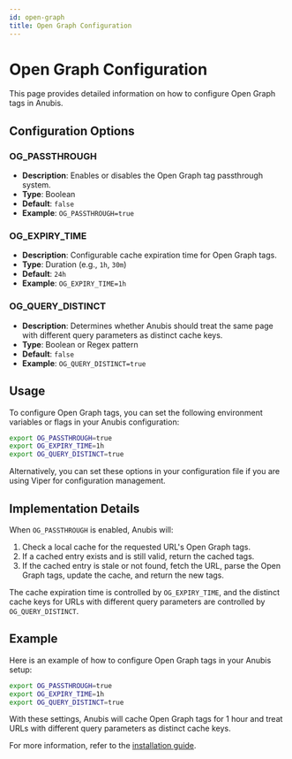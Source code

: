 ```yaml
---
id: open-graph
title: Open Graph Configuration
---
```


# Open Graph Configuration

This page provides detailed information on how to configure Open Graph tags in Anubis.

## Configuration Options

### OG_PASSTHROUGH

- **Description**: Enables or disables the Open Graph tag passthrough system.
- **Type**: Boolean
- **Default**: `false`
- **Example**: `OG_PASSTHROUGH=true`

### OG_EXPIRY_TIME

- **Description**: Configurable cache expiration time for Open Graph tags.
- **Type**: Duration (e.g., `1h`, `30m`)
- **Default**: `24h`
- **Example**: `OG_EXPIRY_TIME=1h`

### OG_QUERY_DISTINCT

- **Description**: Determines whether Anubis should treat the same page with different query parameters as distinct cache keys.
- **Type**: Boolean or Regex pattern
- **Default**: `false`
- **Example**: `OG_QUERY_DISTINCT=true`

## Usage

To configure Open Graph tags, you can set the following environment variables or flags in your Anubis configuration:

```sh
export OG_PASSTHROUGH=true
export OG_EXPIRY_TIME=1h
export OG_QUERY_DISTINCT=true
```

Alternatively, you can set these options in your configuration file if you are using Viper for configuration management.

## Implementation Details

When `OG_PASSTHROUGH` is enabled, Anubis will:

1. Check a local cache for the requested URL's Open Graph tags.
2. If a cached entry exists and is still valid, return the cached tags.
3. If the cached entry is stale or not found, fetch the URL, parse the Open Graph tags, update the cache, and return the new tags.

The cache expiration time is controlled by `OG_EXPIRY_TIME`, and the distinct cache keys for URLs with different query parameters are controlled by `OG_QUERY_DISTINCT`.

## Example

Here is an example of how to configure Open Graph tags in your Anubis setup:

```sh
export OG_PASSTHROUGH=true
export OG_EXPIRY_TIME=1h
export OG_QUERY_DISTINCT=true
```

With these settings, Anubis will cache Open Graph tags for 1 hour and treat URLs with different query parameters as distinct cache keys.

For more information, refer to the [installation guide](../installation).
